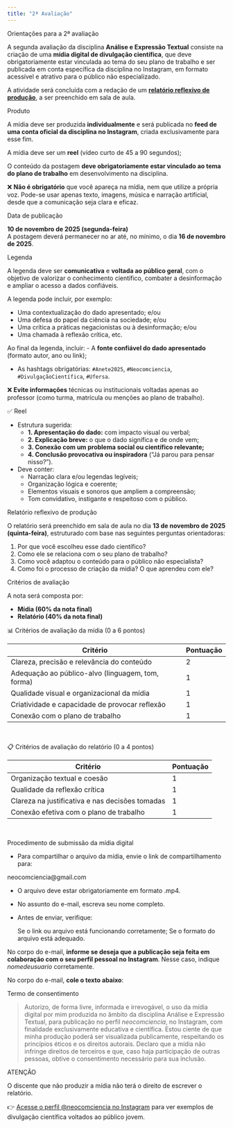 ```yaml
---
title: "2ª Avaliação"
---
```


::: titulo-nao-numerado
Orientações para a 2ª avaliação
:::

::: destaque
A segunda avaliação da disciplina **Análise e Expressão Textual** consiste na criação de uma **mídia digital de divulgação científica**, que deve obrigatoriamente estar vinculada ao tema do seu plano de trabalho e ser publicada em conta específica da disciplina no Instagram, em formato acessível e atrativo para o público não especializado.

A atividade será concluída com a redação de um [**relatório reflexivo de produção**](modelo_relatorio.qmd), a ser preenchido em sala de aula.
:::

::: subtitulo-nao-numerado
Produto
:::

A mídia deve ser produzida **individualmente** e será publicada no **feed de uma conta oficial da disciplina no Instagram**, criada exclusivamente para esse fim.

A mídia deve ser um **reel** (vídeo curto de 45 a 90 segundos);

O conteúdo da postagem **deve obrigatoriamente estar vinculado ao tema do plano de trabalho** em desenvolvimento na disciplina.

::: nota-secundaria
❌ **Não é obrigatório** que você apareça na mídia, nem que utilize a própria voz. Pode-se usar apenas texto, imagens, música e narração artificial, desde que a comunicação seja clara e eficaz.
:::

::: subtitulo-nao-numerado
Data de publicação
:::

**10 de novembro de 2025 (segunda-feira)**\
A postagem deverá permanecer no ar até, no mínimo, o dia **16 de novembro de 2025**.

::: subtitulo-nao-numerado
Legenda
:::

A legenda deve ser **comunicativa** e **voltada ao público geral**, com o objetivo de valorizar o conhecimento científico, combater a desinformação e ampliar o acesso a dados confiáveis.

A legenda pode incluir, por exemplo:

-   Uma contextualização do dado apresentado; e/ou
-   Uma defesa do papel da ciência na sociedade; e/ou
-   Uma crítica a práticas negacionistas ou à desinformação; e/ou
-   Uma chamada à reflexão crítica, etc.

Ao final da legenda, incluir: - A **fonte confiável do dado apresentado** (formato autor, ano ou link);

-   As hashtags obrigatórias: `#Anete2025`, `#Neocomciencia`, `#DivulgaçãoCientífica`, `#Ufersa`.

::: nota-secundaria
❌ **Evite informações** técnicas ou institucionais voltadas apenas ao professor (como turma, matrícula ou menções ao plano de trabalho).
:::

::: subsubtitulo-nao-numerado
✅ Reel
:::

-   Estrutura sugerida:
    -   **1. Apresentação do dado:** com impacto visual ou verbal;
    -   **2. Explicação breve:** o que o dado significa e de onde vem;
    -   **3. Conexão com um problema social ou científico relevante;**
    -   **4. Conclusão provocativa ou inspiradora** (“Já parou para pensar nisso?”).
-   Deve conter:
    -   Narração clara e/ou legendas legíveis;
    -   Organização lógica e coerente;
    -   Elementos visuais e sonoros que ampliem a compreensão;
    -   Tom convidativo, instigante e respeitoso com o público.

::: subtitulo-nao-numerado
Relatório reflexivo de produção
:::

O relatório será preenchido em sala de aula no dia **13 de novembro de 2025 (quinta-feira)**, estruturado com base nas seguintes perguntas orientadoras:

1.  Por que você escolheu esse dado científico?
2.  Como ele se relaciona com o seu plano de trabalho?
3.  Como você adaptou o conteúdo para o público não especialista?
4.  Como foi o processo de criação da mídia? O que aprendeu com ele?

::: subtitulo-nao-numerado
Critérios de avaliação
:::

A nota será composta por:

-   **Mídia (60% da nota final)**
-   **Relatório (40% da nota final)**

::: subsubtitulo-nao-numerado
📊 Critérios de avaliação da mídia (0 a 6 pontos)
:::

| Critério                                          | Pontuação |
|---------------------------------------------------|-----------|
| Clareza, precisão e relevância do conteúdo        | 2         |
| Adequação ao público-alvo (linguagem, tom, forma) | 1         |
| Qualidade visual e organizacional da mídia        | 1         |
| Criatividade e capacidade de provocar reflexão    | 1         |
| Conexão com o plano de trabalho                   | 1         |

<br/>

::: subsubtitulo-nao-numerado
📋 Critérios de avaliação do relatório (0 a 4 pontos)
:::

| Critério                                        | Pontuação |
|-------------------------------------------------|-----------|
| Organização textual e coesão                    | 1         |
| Qualidade da reflexão crítica                   | 1         |
| Clareza na justificativa e nas decisões tomadas | 1         |
| Conexão efetiva com o plano de trabalho         | 1         |

<br/>

::: subtitulo-nao-numerado
Procedimento de submissão da mídia digital
:::

-   Para compartilhar o arquivo da mídia, envie o link de compartilhamento para:

neocomciencia\@gmail.com

-   O arquivo deve estar obrigatoriamente em formato .mp4.

-   No assunto do e-mail, escreva seu nome completo.

-   Antes de enviar, verifique:

    Se o link ou arquivo está funcionando corretamente; Se o formato do arquivo está adequado.

No corpo do e-mail, **informe se deseja que a publicação seja feita em colaboração com o seu perfil pessoal no Instagram**. Nesse caso, indique *nomedeusuario* corretamente.

No corpo do e-mail, **cole o texto abaixo**:

::: subtitulo-nao-numerado
Termo de consentimento
:::

> Autorizo, de forma livre, informada e irrevogável, o uso da mídia digital por mim produzida no âmbito da disciplina Análise e Expressão Textual, para publicação no perfil *neocomciencia*, no Instagram, com finalidade exclusivamente educativa e científica. Estou ciente de que minha produção poderá ser visualizada publicamente, respeitando os princípios éticos e os direitos autorais. Declaro que a mídia não infringe direitos de terceiros e que, caso haja participação de outras pessoas, obtive o consentimento necessário para sua inclusão.

::: subtitulo-nao-numerado
ATENÇÃO
:::

O discente que não produzir a mídia não terá o direito de escrever o relatório.

::: destaque
👉 [Acesse o perfil @neocomciencia no Instagram](https://www.instagram.com/neocomciencia/) para ver exemplos de divulgação científica voltados ao público jovem.
:::
